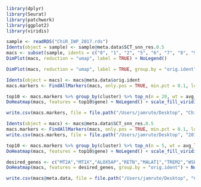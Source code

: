 ```r
library(dplyr)
library(Seurat)
library(patchwork)
library(ggplot2)
library(viridis)
```

```r
sample <- readRDS("ChiR_IWP_2017.rds")
Idents(object = sample) <- sample@meta.data$SCT_snn_res.0.5
macs <- subset(sample, idents = c("0", "1", "2", "5", "6", "7", "8", "9", "10"))
DimPlot(macs, reduction = "umap", label = TRUE) + NoLegend()
```

```r
DimPlot(macs, reduction = "umap", label = TRUE, group.by = "orig.ident") + NoLegend()
```

```r
Idents(object = macs) <- macs@meta.data$orig.ident
macs.markers <- FindAllMarkers(macs, only.pos = TRUE, min.pct = 0.1, logfc.threshold = 0.05)
```

```r
top10 <- macs.markers %>% group_by(cluster) %>% top_n(n = 20, wt = avg_log2FC)
DoHeatmap(macs, features = top10$gene) + NoLegend() + scale_fill_viridis()
```

```r
write.csv(macs.markers, file = file.path("/Users/jamrute/Desktop", "ChiR_vs_IWP_macs_2017_DGE.csv"), quote = FALSE)
```

```r
Idents(object = macs) <- macs@meta.data$SCT_snn_res.0.5
macs.markers <- FindAllMarkers(macs, only.pos = TRUE, min.pct = 0.1, logfc.threshold = 0.05)
write.csv(macs.markers, file = file.path("/Users/jamrute/Desktop", "2017_clusters_DGE.csv"), quote = FALSE)
```

```r
top10 <- macs.markers %>% group_by(cluster) %>% top_n(n = 5, wt = avg_log2FC)
DoHeatmap(macs, features = top10$gene) + NoLegend() + scale_fill_viridis()
```

```r
desired_genes <- c("MT2A","MT1X","ALOX5AP","RETN","MALAT1","TREM2","WSB1","BTG1","SLC11A1","CAPG","RPSA","RPS2","MT1G","EEF1B2","CD74","SPP1","MT-ND6","ENO1","SLC25A37","ASGR2","ACTG1","RPL3","MS4A7","PGK1","SAT1","THBS1","RPLP0","BNIP3","VMP1","RPL10A","RPL4","NKG7","MT1E","RPL6","LGALS1","ALDH2","RPS18","RPS3","PGAM1","NT5DC2","ADAM28","RPS19","RPS6","PLAUR","CD14","RPS10","DDIT4","PLXDC2","GAPDH","A2M","RPS8","DENND3","SCD","RPL5","S100A10","CLEC5A","PVALB","MT-CO2","MT-ND4","IFITM3","LYVE1","FTL","SELENOP","CSTB","MT-CYB","MT-CO1","MT-CO3","CD36","DAB2","MT-ND5","MT-ATP6","IFITM2","LILRB5","CFD","F13A1","CTSZ","EGFL7","MT-ND3","IGFBP4","PLTP","FCGR2B","MT-ND2","TMEM70","CTSB","FOLR2","HSD17B4","LGMN","NINJ1","SIGLEC1","LGALS9","GATM","ATP1B1","FSCN1","ABCA1","BLVRB","CDA","B3GNT7","NPL","ISG15","C2","HSPA1A","MAF","CCND1","POLR2L","RGL1","COLEC12","SNX3","FRMD4B")
DoHeatmap(macs, features = desired_genes, group.by = "orig.ident") + NoLegend() + scale_fill_viridis() + theme(text = element_text(size = 4))
```

```r
write.csv(macs@meta.data, file = file.path("/Users/jamrute/Desktop", "ChiR_IWP_macs_meta.csv"), quote = FALSE)
```





